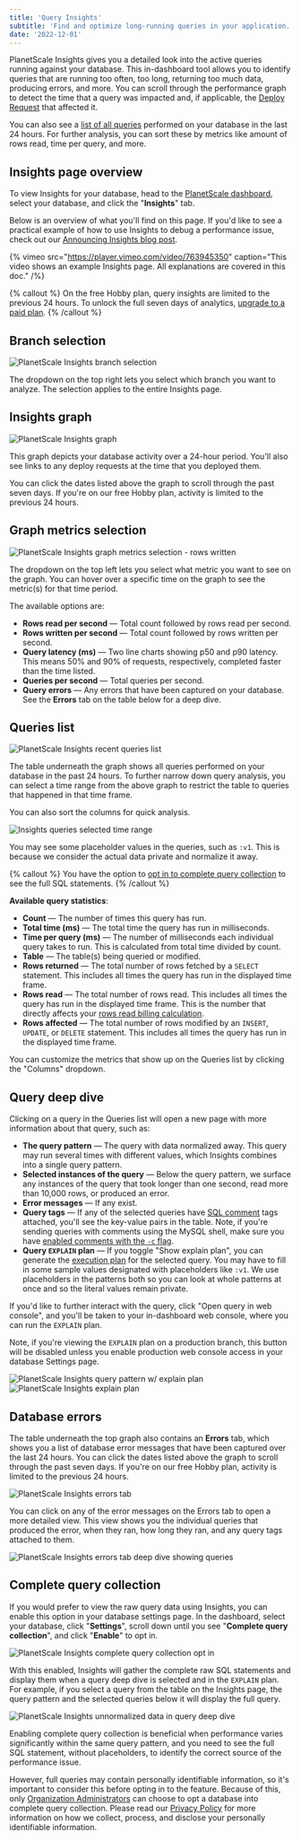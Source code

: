 ```yaml
---
title: 'Query Insights'
subtitle: 'Find and optimize long-running queries in your application.'
date: '2022-12-01'
---
```


PlanetScale Insights gives you a detailed look into the active queries running against your database. This in-dashboard tool allows you to identify queries that are running too often, too long, returning too much data, producing errors, and more. You can scroll through the performance graph to detect the time that a query was impacted and, if applicable, the [Deploy Request](/docs/concepts/deploy-requests) that affected it.

You can also see a [list of all queries](#queries-list) performed on your database in the last 24 hours. For further analysis, you can sort these by metrics like amount of rows read, time per query, and more.

## Insights page overview

To view Insights for your database, head to the [PlanetScale dashboard](https://app.planetscale.com), select your database, and click the "**Insights**" tab.

Below is an overview of what you'll find on this page. If you'd like to see a practical example of how to use Insights to debug a performance issue, check out our [Announcing Insights blog post](/blog/introducing-planetscale-insights-advanced-query-monitoring).

{% vimeo src="https://player.vimeo.com/video/763945350" caption="This video shows an example Insights page. All explanations are covered in this doc." /%}

{% callout %}
  On the free Hobby plan, query insights are limited to the previous 24 hours. To unlock the full seven days of
  analytics, [upgrade to a paid plan](/docs/concepts/billing).
{% /callout %}


## Branch selection

![PlanetScale Insights branch selection](/docs/concepts/query-insights/branches.png)

The dropdown on the top right lets you select which branch you want to analyze. The selection applies to the entire Insights page.

## Insights graph

![PlanetScale Insights graph](/docs/concepts/query-insights/graph.png)

This graph depicts your database activity over a 24-hour period. You'll also see links to any deploy requests at the time that you deployed them.

You can click the dates listed above the graph to scroll through the past seven days. If you're on our free Hobby plan, activity is limited to the previous 24 hours.

## Graph metrics selection

![PlanetScale Insights graph metrics selection - rows written](/docs/concepts/query-insights/metrics.png)

The dropdown on the top left lets you select what metric you want to see on the graph. You can hover over a specific time on the graph to see the metric(s) for that time period.

The available options are:

- **Rows read per second** &mdash; Total count followed by rows read per second.
- **Rows written per second** &mdash; Total count followed by rows written per second.
- **Query latency (ms)** &mdash; Two line charts showing p50 and p90 latency. This means 50% and 90% of requests, respectively, completed faster than the time listed.
- **Queries per second** &mdash; Total queries per second.
- **Query errors** &mdash; Any errors that have been captured on your database. See the **Errors** tab on the table below for a deep dive.

## Queries list

![PlanetScale Insights recent queries list](/docs/concepts/query-insights/queries.png)

The table underneath the graph shows all queries performed on your database in the past 24 hours. To further narrow down query analysis, you can select a time range from the above graph to restrict the table to queries that happened in that time frame.

You can also sort the columns for quick analysis.

![Insights queries selected time range](/docs/concepts/query-insights/timeframe.png)

You may see some placeholder values in the queries, such as `:v1`. This is because we consider the actual data private and normalize it away.

{% callout %}
  You have the option to [opt in to complete query collection](#complete-query-collection) to see the full SQL statements.
{% /callout %}

**Available query statistics**:

- **Count** &mdash; The number of times this query has run.
- **Total time (ms)** &mdash; The total time the query has run in milliseconds.
- **Time per query (ms)** &mdash; The number of milliseconds each individual query takes to run. This is calculated from total time divided by count.
- **Table** &mdash; The table(s) being queried or modified.
- **Rows returned** &mdash; The total number of rows fetched by a `SELECT` statement. This includes all times the query has run in the displayed time frame.
- **Rows read** &mdash; The total number of rows read. This includes all times the query has run in the displayed time frame. This is the number that directly affects your [rows read billing calculation](/docs/concepts/billing#understanding-rows-read).
- **Rows affected** &mdash; The total number of rows modified by an `INSERT`, `UPDATE`, or `DELETE` statement. This includes all times the query has run in the displayed time frame.

You can customize the metrics that show up on the Queries list by clicking the "Columns" dropdown.

## Query deep dive

Clicking on a query in the Queries list will open a new page with more information about that query, such as:

- **The query pattern** &mdash; The query with data normalized away. This query may run several times with different values, which Insights combines into a single query pattern.
- **Selected instances of the query** &mdash; Below the query pattern, we surface any instances of the query that took longer than one second, read more than 10,000 rows, or produced an error.
- **Error messages** &mdash; If any exist.
- **Query tags** &mdash; If any of the selected queries have [SQL comment](https://google.github.io/sqlcommenter/) tags attached, you'll see the key-value pairs in the table. Note, if you're sending queries with comments using the MySQL shell, make sure you have [enabled comments with the `-c` flag](https://dev.mysql.com/doc/refman/8.0/en/mysql-command-options.html#option_mysql_comments).
- **Query `EXPLAIN` plan** &mdash; If you toggle "Show explain plan", you can generate the [execution plan](https://dev.mysql.com/blog-archive/mysql-explain-analyze/) for the selected query. You may have to fill in some sample values designated with placeholders like `:v1`. We use placeholders in the patterns both so you can look at whole patterns at once and so the literal values remain private.

If you'd like to further interact with the query, click "Open query in web console", and you'll be taken to your in-dashboard web console, where you can run the `EXPLAIN` plan.

Note, if you're viewing the `EXPLAIN` plan on a production branch, this button will be disabled unless you enable production web console access in your database Settings page.

![PlanetScale Insights query pattern w/ explain plan](/docs/concepts/query-insights/query.png)
![PlanetScale Insights explain plan](/docs/concepts/query-insights/explain.png)

## Database errors

The table underneath the top graph also contains an **Errors** tab, which shows you a list of database error messages that have been captured over the last 24 hours. You can click the dates listed above the graph to scroll through the past seven days. If you're on our free Hobby plan, activity is limited to the previous 24 hours.

![PlanetScale Insights errors tab](/docs/concepts/query-insights/errors.png)

You can click on any of the error messages on the Errors tab to open a more detailed view. This view shows you the individual queries that produced the error, when they ran, how long they ran, and any query tags attached to them.

![PlanetScale Insights errors tab deep dive showing queries](/docs/concepts/query-insights/errors-detailed-view.png)

## Complete query collection

If you would prefer to view the raw query data using Insights, you can enable this option in your database settings page. In the dashboard, select your database, click "**Settings**", scroll down until you see "**Complete query collection**", and click "**Enable**" to opt in.

![PlanetScale Insights complete query collection opt in](/docs/concepts/query-insights/opt-in.png)

With this enabled, Insights will gather the complete raw SQL statements and display them when a query deep dive is selected and in the `EXPLAIN` plan. For example, if you select a query from the table on the Insights page, the query pattern and the selected queries below it will display the full query.

![PlanetScale Insights unnormalized data in query deep dive](/docs/concepts/query-insights/unnormalized-data.png)

Enabling complete query collection is beneficial when performance varies significantly within the same query pattern, and you need to see the full SQL statement, without placeholders, to identify the correct source of the performance issue.

However, full queries may contain personally identifiable information, so it's important to consider this before opting in to the feature. Because of this, only [Organization Administrators](/docs/concepts/access-control#organization-administrator) can choose to opt a database into complete query collection. Please read our [Privacy Policy](/legal/privacy) for more information on how we collect, process, and disclose your personally identifiable information.
